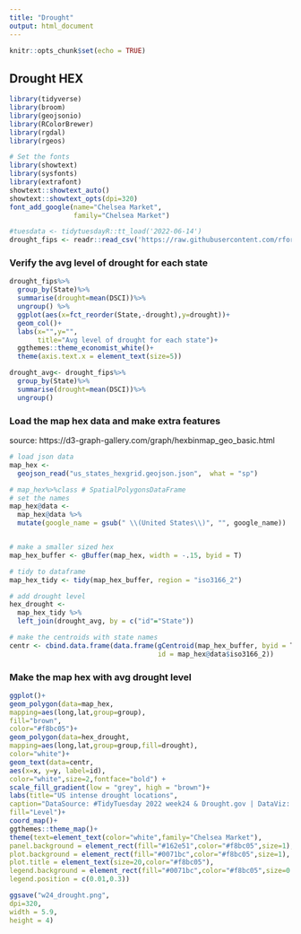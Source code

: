 ```yaml
---
title: "Drought"
output: html_document
---
```


```r
knitr::opts_chunk$set(echo = TRUE)
```

## Drought HEX

```r
library(tidyverse)
library(broom)
library(geojsonio)
library(RColorBrewer)
library(rgdal)
library(rgeos)
```


```r
# Set the fonts
library(showtext)
library(sysfonts)
library(extrafont)
showtext::showtext_auto()
showtext::showtext_opts(dpi=320)
font_add_google(name="Chelsea Market",
                family="Chelsea Market")
```



```r
#tuesdata <- tidytuesdayR::tt_load('2022-06-14')
drought_fips <- readr::read_csv('https://raw.githubusercontent.com/rfordatascience/tidytuesday/master/data/2022/2022-06-14/drought-fips.csv')
```

### Verify the avg level of drought for each state

```r
drought_fips%>%
  group_by(State)%>%
  summarise(drought=mean(DSCI))%>%
  ungroup() %>%
  ggplot(aes(x=fct_reorder(State,-drought),y=drought))+
  geom_col()+
  labs(x="",y="",
       title="Avg level of drought for each state")+
  ggthemes::theme_economist_white()+
  theme(axis.text.x = element_text(size=5))
```

```r
drought_avg<- drought_fips%>%
  group_by(State)%>%
  summarise(drought=mean(DSCI))%>%
  ungroup()
```

### Load the map hex data and make extra features

source: https://d3-graph-gallery.com/graph/hexbinmap_geo_basic.html
```r
# load json data
map_hex <- 
  geojson_read("us_states_hexgrid.geojson.json",  what = "sp")

# map_hex%>%class # SpatialPolygonsDataFrame
# set the names
map_hex@data <-
  map_hex@data %>%
  mutate(google_name = gsub(" \\(United States\\)", "", google_name))


# make a smaller sized hex 
map_hex_buffer <- gBuffer(map_hex, width = -.15, byid = T)

# tidy to dataframe
map_hex_tidy <- tidy(map_hex_buffer, region = "iso3166_2")

# add drought level
hex_drought <- 
  map_hex_tidy %>%
  left_join(drought_avg, by = c("id"="State"))

# make the centroids with state names
centr <- cbind.data.frame(data.frame(gCentroid(map_hex_buffer, byid = T), 
                                     id = map_hex@data$iso3166_2))
```

### Make the map hex with avg drought level

```r
ggplot()+
geom_polygon(data=map_hex,
mapping=aes(long,lat,group=group),
fill="brown",
color="#f8bc05")+
geom_polygon(data=hex_drought,
mapping=aes(long,lat,group=group,fill=drought),
color="white")+
geom_text(data=centr,
aes(x=x, y=y, label=id),
color="white",size=2,fontface="bold") +
scale_fill_gradient(low = "grey", high = "brown")+
labs(title="US intense drought locations",
caption="DataSource: #TidyTuesday 2022 week24 & Drought.gov | DataViz: @FGazzelloni",
fill="Level")+
coord_map()+
ggthemes::theme_map()+
theme(text=element_text(color="white",family="Chelsea Market"),
panel.background = element_rect(fill="#162e51",color="#f8bc05",size=1),
plot.background = element_rect(fill="#0071bc",color="#f8bc05",size=1),
plot.title = element_text(size=20,color="#f8bc05"),
legend.background = element_rect(fill="#0071bc",color="#f8bc05",size=0.5),
legend.position = c(0.01,0.3))
```
```r
ggsave("w24_drought.png",
dpi=320,
width = 5.9,
height = 4)
```


